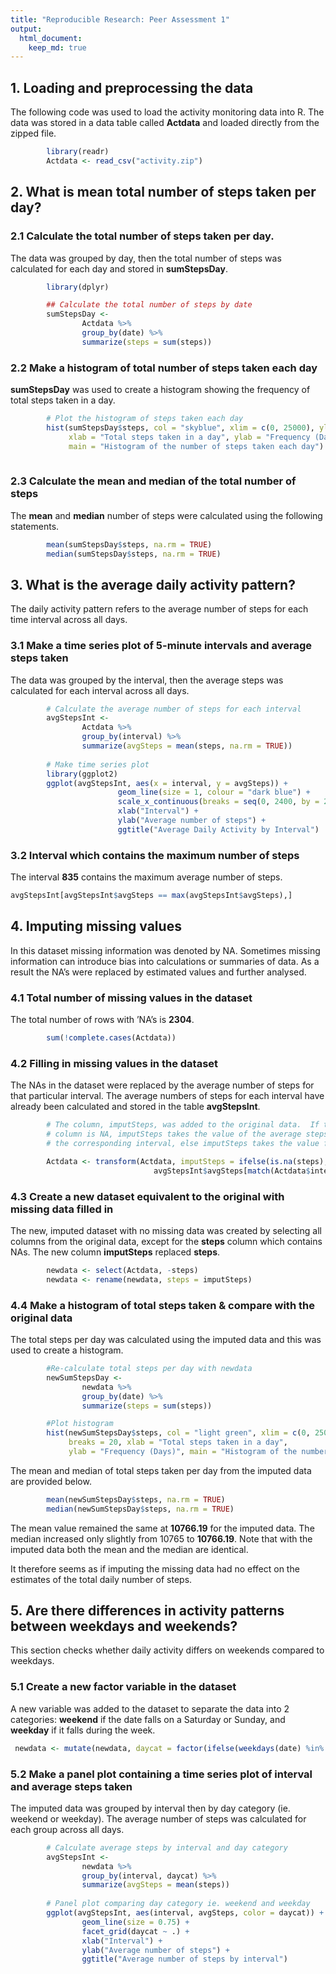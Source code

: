 ```yaml
---
title: "Reproducible Research: Peer Assessment 1"
output: 
  html_document:
    keep_md: true
---
```



## 1. Loading and preprocessing the data
The following code was used to load the activity monitoring data into R.  The data was stored in a data table called **Actdata** and loaded directly from the zipped file.

```r
        library(readr)
        Actdata <- read_csv("activity.zip")
```


## 2. What is mean total number of steps taken per day?

### 2.1 Calculate the total number of steps taken per day.

The data was grouped by day, then the total number of steps was calculated for each day and stored in  **sumStepsDay**.

```r
        library(dplyr)

        ## Calculate the total number of steps by date
        sumStepsDay <-
                Actdata %>%
                group_by(date) %>%
                summarize(steps = sum(steps))

```

### 2.2 Make a histogram of total number of steps taken each day

**sumStepsDay** was used to create a histogram showing the frequency of total steps taken in a day.

```r
        # Plot the histogram of steps taken each day
        hist(sumStepsDay$steps, col = "skyblue", xlim = c(0, 25000), ylim = c(0, 20), breaks = 20, 
             xlab = "Total steps taken in a day", ylab = "Frequency (Days)", 
             main = "Histogram of the number of steps taken each day")
        
```

### 2.3 Calculate the mean and median of the total number of steps

The **mean** and **median** number of steps were calculated using the following statements.

```r
        mean(sumStepsDay$steps, na.rm = TRUE)
        median(sumStepsDay$steps, na.rm = TRUE)
```


## 3. What is the average daily activity pattern?

The daily activity pattern refers to the average number of steps for each time interval across all days.

### 3.1 Make a time series plot of 5-minute intervals and average steps taken
The data was grouped by the interval, then the average steps was calculated for each interval across all days.

```r
        # Calculate the average number of steps for each interval
        avgStepsInt <-
                Actdata %>%
                group_by(interval) %>%
                summarize(avgSteps = mean(steps, na.rm = TRUE))
        
        # Make time series plot
        library(ggplot2)
        ggplot(avgStepsInt, aes(x = interval, y = avgSteps)) +
                        geom_line(size = 1, colour = "dark blue") +
                        scale_x_continuous(breaks = seq(0, 2400, by = 200)) +
                        xlab("Interval") +
                        ylab("Average number of steps") +
                        ggtitle("Average Daily Activity by Interval")
```

### 3.2 Interval which contains the maximum number of steps

The interval **835** contains the maximum average number of steps.

```r
avgStepsInt[avgStepsInt$avgSteps == max(avgStepsInt$avgSteps),]
```


## 4. Imputing missing values
In this dataset missing information was denoted by NA. Sometimes missing information can introduce bias into calculations or summaries of data.  As a result the NA's were replaced by estimated values and further analysed. 

### 4.1 Total number of missing values in the dataset
The total number of rows with 'NA's is **2304**.

```r
        sum(!complete.cases(Actdata))
```

### 4.2 Filling in missing values in the dataset
The NAs in the dataset were replaced by the average number of steps for that particular interval.  The average numbers of steps for each interval have already been calculated and stored in the table **avgStepsInt**.

```r

        # The column, imputSteps, was added to the original data.  If the value in the 'steps' 
        # column is NA, imputSteps takes the value of the average steps calculated previously for
        # the corresponding interval, else imputSteps takes the value from the 'steps' column.

        Actdata <- transform(Actdata, imputSteps = ifelse(is.na(steps), 
                                avgStepsInt$avgSteps[match(Actdata$interval, avgStepsInt$interval)],                                 steps))
```

### 4.3 Create a new dataset equivalent to the original with missing data filled in
The new, imputed dataset with no missing data was created by selecting all columns from the original data, except for the **steps** column which contains NAs.  The new column **imputSteps** replaced **steps**.

```r
        newdata <- select(Actdata, -steps)
        newdata <- rename(newdata, steps = imputSteps)
```

### 4.4 Make a histogram of total steps taken & compare with the original data
The total steps per day was calculated using the imputed data and this was used to create a histogram.

```r
        #Re-calculate total steps per day with newdata
        newSumStepsDay <-
                newdata %>%
                group_by(date) %>%
                summarize(steps = sum(steps))

        #Plot histogram
        hist(newSumStepsDay$steps, col = "light green", xlim = c(0, 25000), ylim = c(0, 25), 
             breaks = 20, xlab = "Total steps taken in a day", 
             ylab = "Frequency (Days)", main = "Histogram of the number of steps taken each day")
```

The mean and median of total steps taken per day from the imputed data are provided below.
```r
        mean(newSumStepsDay$steps, na.rm = TRUE)
        median(newSumStepsDay$steps, na.rm = TRUE)
```

The mean value remained the same at **10766.19** for the imputed data.  The median increased only slightly from 10765 to **10766.19**.  Note that with the imputed data both the mean and the median are identical. 

It therefore seems as if imputing the missing data had no effect on the estimates of the total daily number of steps. 


## 5. Are there differences in activity patterns between weekdays and weekends?
This section checks whether daily activity differs on weekends compared to weekdays.


### 5.1 Create a new factor variable in the dataset
A new variable was added to the dataset to separate the data into 2 categories: **weekend** if the date falls on a Saturday or Sunday, and **weekday** if it falls during the week.

```r
 newdata <- mutate(newdata, daycat = factor(ifelse(weekdays(date) %in% c("Saturday", "Sunday"), "weekend", "weekday")))
```

### 5.2 Make a panel plot containing a time series plot of interval and average steps taken
The imputed data was grouped by interval then by day category (ie. weekend or weekday).  The average number of steps was calculated for each group across all days.

```r
        # Calculate average steps by interval and day category
        avgStepsInt <-
                newdata %>%
                group_by(interval, daycat) %>%
                summarize(avgSteps = mean(steps))
        
        # Panel plot comparing day category ie. weekend and weekday
        ggplot(avgStepsInt, aes(interval, avgSteps, color = daycat)) +
                geom_line(size = 0.75) +
                facet_grid(daycat ~ .) +
                xlab("Interval") +
                ylab("Average number of steps") +
                ggtitle("Average number of steps by interval")

```
